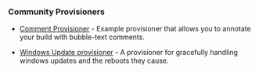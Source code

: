 ### Community Provisioners

- [Comment Provisioner](https://github.com/SwampDragons/packer-provisioner-comment) -
  Example provisioner that allows you to annotate your build with bubble-text
  comments.

- [Windows Update provisioner](https://github.com/rgl/packer-provisioner-windows-update) -
  A provisioner for gracefully handling windows updates and the reboots they
  cause.
